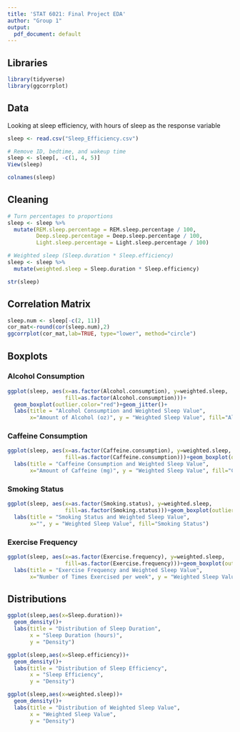 ```yaml
---
title: 'STAT 6021: Final Project EDA'
author: "Group 1"
output:
  pdf_document: default
---
```


## Libraries

```r
library(tidyverse)
library(ggcorrplot)
```

## Data

Looking at sleep efficiency, with hours of sleep as the response variable

```r
sleep <- read.csv("Sleep_Efficiency.csv")

# Remove ID, bedtime, and wakeup time
sleep <- sleep[, -c(1, 4, 5)]
View(sleep)
```

```r
colnames(sleep)
```

## Cleaning

```r
# Turn percentages to proportions
sleep <- sleep %>% 
  mutate(REM.sleep.percentage = REM.sleep.percentage / 100,
         Deep.sleep.percentage = Deep.sleep.percentage / 100,
         Light.sleep.percentage = Light.sleep.percentage / 100)

# Weighted sleep (Sleep.duration * Sleep.efficiency)
sleep <- sleep %>% 
  mutate(weighted.sleep = Sleep.duration * Sleep.efficiency)
```

```r
str(sleep)
```

## Correlation Matrix

```r
sleep.num <- sleep[-c(2, 11)]
cor_mat<-round(cor(sleep.num),2)
ggcorrplot(cor_mat,lab=TRUE, type="lower", method="circle")
```

## Boxplots

### Alcohol Consumption

```r
ggplot(sleep, aes(x=as.factor(Alcohol.consumption), y=weighted.sleep, 
                  fill=as.factor(Alcohol.consumption)))+
  geom_boxplot(outlier.color="red")+geom_jitter()+
  labs(title = "Alcohol Consumption and Weighted Sleep Value",
       x="Amount of Alcohol (oz)", y = "Weighted Sleep Value", fill="Alcohol Consumption")
```

### Caffeine Consumption

```r
ggplot(sleep, aes(x=as.factor(Caffeine.consumption), y=weighted.sleep,
                  fill=as.factor(Caffeine.consumption)))+geom_boxplot(outlier.color="red")+geom_jitter()+
  labs(title = "Caffeine Consumption and Weighted Sleep Value",
       x="Amount of Caffeine (mg)", y = "Weighted Sleep Value", fill="Caffeine Consumption")
```

### Smoking Status

```r
ggplot(sleep, aes(x=as.factor(Smoking.status), y=weighted.sleep,
                  fill=as.factor(Smoking.status)))+geom_boxplot(outlier.color="red")+geom_jitter()+
  labs(title = "Smoking Status and Weighted Sleep Value",
       x="", y = "Weighted Sleep Value", fill="Smoking Status")
```

### Exercise Frequency

```r
ggplot(sleep, aes(x=as.factor(Exercise.frequency), y=weighted.sleep,
                  fill=as.factor(Exercise.frequency)))+geom_boxplot(outlier.color="red")+geom_jitter()+
  labs(title = "Exercise Frequency and Weighted Sleep Value",
       x="Number of Times Exercised per week", y = "Weighted Sleep Value", fill="Exercise Frequency")
```

## Distributions

```r
ggplot(sleep,aes(x=Sleep.duration))+
  geom_density()+
  labs(title = "Distribution of Sleep Duration",
       x = "Sleep Duration (hours)",
       y = "Density")
```

```r
ggplot(sleep,aes(x=Sleep.efficiency))+
  geom_density()+
  labs(title = "Distribution of Sleep Efficiency",
       x = "Sleep Efficiency",
       y = "Density")
```


```r
ggplot(sleep,aes(x=weighted.sleep))+
  geom_density()+
  labs(title = "Distribution of Weighted Sleep Value",
       x = "Weighted Sleep Value",
       y = "Density")
```

